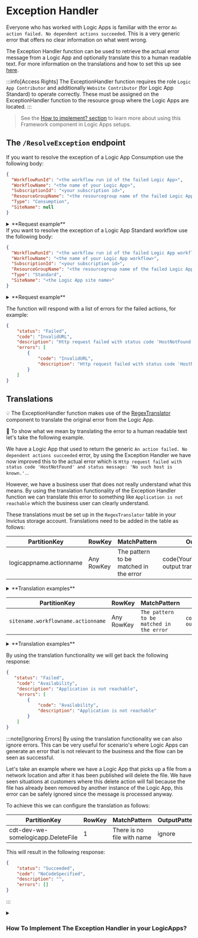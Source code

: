 
# Exception Handler

Everyone who has worked with Logic Apps is familiar with the error `An action failed. No dependent actions succeeded`. This is a very generic error that offers no clear information on what went wrong.

The Exception Handler function can be used to retrieve the actual error message from a Logic App and optionally translate this to a human readable text.
For more information on the translations and how to set this up see [here](#Translations).

:::info[Access Rights]
The ExceptionHandler function requires the role `Logic App Contributor` and additionally `Website Contributor` (for Logic App Standard) to operate correctly. These must be assigned on the ExceptionHandler function to the resource group where the Logic Apps are located.
:::

> See the [How to implement? section](#how-to-implement-ex-handler) to learn more about using this Framework component in Logic Apps setups.

## The `/ResolveException` endpoint

<Tabs groupId="la-type">
<TabItem value="consumption" label="Logic App Consumption" default>

If you want to resolve the exception of a Logic App Consumption use the following body:

``` json
{
  "WorkflowRunId": "<the workflow run id of the failed Logic App>",
  "WorkflowName": "<the name of your Logic App>",
  "SubscriptionId": "<your subscription id>",
  "ResourceGroupName": "<the resourcegroup name of the failed Logic App>",
  "Type": "Consumption",
  "SiteName": null
}
```
<details>
<summary>**Request example**</summary>

``` json
{
  "WorkflowRunId": "08584773878007282344320782622CU00",
  "WorkflowName": "cdt-dev-we-somelogicapp",
  "SubscriptionId": "fb0519a2-b69f-4cdf-97ff-19735685b5b9",
  "ResourceGroupName": "some-resource-group",
  "Type": "Consumption",
  "SiteName": null
}
```
</details>
</TabItem>
<TabItem value="standard" label="Logic App Standard">
If you want to resolve the exception of a Logic App Standard workflow use the following body:

``` json
{
  "WorkflowRunId": "<the workflow run id of the failed Logic App workflow>",
  "WorkflowName": "<the name of your Logic App workflow>",
  "SubscriptionId": "<your subscription id>",
  "ResourceGroupName": "<the resourcegroup name of the failed Logic App workflow>",
  "Type": "Standard",
  "SiteName": "<the Logic App site name>"
}
```

<details>
<summary>**Request example**</summary>

``` json
{
  "WorkflowRunId": "08584773878007282344320782622CU00",
  "WorkflowName": "ProcessMessage",
  "SubscriptionId": "fb0519a2-b69f-4cdf-97ff-19735685b5b9",
  "ResourceGroupName": "some-resource-group",
  "Type": "Standard",
  "SiteName": "cdt-dev-we-somelogicapp"
}
```
</details>
</TabItem>
</Tabs>

The function will respond with a list of errors for the failed actions, for example:
``` json
{
    "status": "Failed",
    "code": "InvalidURL",
    "description": "Http request failed with status code 'HostNotFound' and status message: 'No such host is known.'.",
    "errors": [
        {
            "code": "InvalidURL",
            "description": "Http request failed with status code 'HostNotFound' and status message: 'No such host is known.'."
        }
    ]
}
```

## Translations

:bulb: The ExceptionHandler function makes use of the [RegexTranslator](https://github.com/invictus-integration/docs-ifa/blob/master/framework/components/regextranslation.md) component to translate the original error from the Logic App.

:flashlight: To show what we mean by translating the error to a human readable text let's take the following example.

We have a Logic App that used to return the generic `An action failed. No dependent actions succeeded` error, by using the Exception Handler we have now improved this to the actual error which is `Http request failed with status code 'HostNotFound' and status message: 'No such host is known.'.`.

However, we have a business user that does not really understand what this means. By using the translation functionality of the Exception Handler function we can translate this error to something like `Application is not reachable` which the business user can clearly understand.

These translations must be set up in the `RegexTranslator` table in your Invictus storage account. Translations need to be added in the table as follows:

<Tabs groupId="la-type">
<TabItem value="consumption" label="Logic App Consumption" default>

| PartitionKey            | RowKey     | MatchPattern                           | OutputPattern                                           |
|-------------------------|------------|----------------------------------------|---------------------------------------------------------|
| logicappname.actionname | Any RowKey | The pattern to be matched in the error | code(YourTranslationCode)The output translation pattern |

<details>
<summary>**Translation examples**</summary>

| PartitionKey                                   | RowKey | MatchPattern                                                                    | OutputPattern                                                |
|------------------------------------------------|--------|---------------------------------------------------------------------------------|--------------------------------------------------------------|
| cdt-dev-we-somelogicapp.CallHTTP               | 1      | No such host is known                                                           | code(Availability)Application is not reachable               |
| cdt-dev-we-somelogicapp.Create                 | 1      | cannot be evaluated because array index '0' cannot be selected from empty array | code(Account)The accountid for the debtor could not be found |
| cdt-dev-we-somelogicapp.ParseJSON              | 1      | Invalid JSON schema type: int                                                   | code(Data)The field is not an integer                        |
| cdt-dev-we-somelogicapp.ExecuteStoredProcedure | 1      | Procedure or function 'upsertData' expects parameter '@Ordernumber'             | code(Data)Ordernumber is not supplied but is required        |
</details>

</TabItem>
<TabItem value="standard" label="Logic App Standard">

| PartitionKey                     | RowKey     | MatchPattern                           | OutputPattern                                           |
|----------------------------------|------------|----------------------------------------|---------------------------------------------------------|
| `sitename.workflowname.actionname` | Any RowKey | `The pattern to be matched in the error` | `code(YourTranslationCode)The output translation pattern` |

<details>
<summary>**Translation examples**</summary>

| PartitionKey                                                  | RowKey | MatchPattern                                                                    | OutputPattern                                                |
|---------------------------------------------------------------|--------|---------------------------------------------------------------------------------|--------------------------------------------------------------|
| `cdt-dev-we-somelogicapp.ProcessMessage.CallHTTP`               | 1      | `No such host is known`                                                           | `code(Availability)Application is not reachable`               |
| `cdt-dev-we-somelogicapp.ProcessMessage.Create`                 | 2      | `cannot be evaluated because array index '0' cannot be selected from empty array` | `code(Account)The accountid for the debtor could not be found` |
| `cdt-dev-we-somelogicapp.ProcessMessage.ParseJSON`              | 3      | `Invalid JSON schema type: int`                                                   | `code(Data)The field is not an integer`                        |
| `cdt-dev-we-somelogicapp.ProcessMessage.ExecuteStoredProcedure` | 4      | `Procedure or function 'upsertData' expects parameter '@Ordernumber'`             | `code(Data)Ordernumber is not supplied but is required`        |
</details>

</TabItem>
</Tabs>

By using the translation functionality we will get back the following response:

``` json
{
   "status": "Failed",
    "code": "Availability",
    "description": "Application is not reachable",
    "errors": [
        {
            "code": "Availability",
            "description": "Application is not reachable"
        }
    ]
}
```

:::note[Ignoring Errors]
By using the translation functionality we can also ignore errors. This can be very useful for scenario's where Logic Apps can generate an error that is not relevant to the business and the flow can be seen as successful. 

Let's take an example where we have a Logic App that picks up a file from a network location and after it has been published will delete the file. We have seen situations at customers where this delete action will fail because the file has already been removed by another instance of the Logic App, this error can be safely ignored since the message is processed anyway.

To achieve this we can configure the translation as follows:

| PartitionKey                       | RowKey | MatchPattern               | OutputPattern |
|------------------------------------|--------|----------------------------|---------------|
| cdt-dev-we-somelogicapp.DeleteFile | 1      | There is no file with name | ignore        |

This will result in the following response:

``` json
{
    "status": "Succeeded",
    "code": "NoCodeSpecified",
    "description": "",
    "errors": []
}
```
:::

<details>
<summary><h3 id="how-to-implement-ex-handler" style={{ margin: 0 }}>How To Implement The Exception Handler in your LogicApps?</h3></summary>

A good way to implement the Exception Handler is to create a common exception handler Logic App that will call the Exception Handler function and return the response. This common Logic App can then be called by all other Logic Apps, this is a nice way to centralize your exception handling functionality.

:::tip
use a webhook to call the common exception handler Logic App so that if anything fails in the common Logic App you can resubmit this and return the response asynchronously.
:::

![diagram](exceptionhandler.drawio.svg)

See an example of how to call the common exception handler Logic App and process the response:

![logic-app](/images/exceptionhandler-logic-app.png)

The code for the `Scope Exception Handling` is shown below, pay attention to the `Terminate` action as this uses the information from the Exception Handler function and is nicely shown in the Invictus for Azure dashboard.

![dashboard](/images/exceptionhandler-logic-app-dashboard.png)

<details>
<summary>**`Scope Exception Handling` Logic App JSON example**</summary>

``` json
"Scope_ExceptionHandling": {
  "actions": {
	"ResolveException": {
	  "inputs": {
		"subscribe": {
		  "body": {
			"callbackurl": "@{listCallbackUrl()}",
			"logicApp": "@{workflow().name}",
			"resourceGroup": "@{parameters('resourceGroupName')}",
			"run": "@{workflow()['run']['name']}",
			"subscription": "@{parameters('subscriptionId')}",
			"correlationId": "@trigger().clientTrackingId"
		  },
		  "method": "POST",
		  "uri": "[listCallbackUrl(resourceId(variables('exceptionHandlerResourceGroupName'), 'Microsoft.Logic/workflows/triggers', variables('exceptionHandlerLogicAppName'), 'manual'), providers('Microsoft.Logic', 'workflows').apiVersions[0]).value]"
		},
		"unsubscribe": {}
	  },
	  "runAfter": {},
	  "type": "HttpWebhook"
	},
	"Terminate": {
	  "inputs": {
		"runError": {
		  "code": "@{if(equals(body('ResolveException').Status, 'Failed'), body('ResolveException').code, null)}",
		  "message": "@{if(equals(body('ResolveException').Status, 'Failed'), body('ResolveException').description, null)}"
		},
		"runStatus": "@{body('ResolveException').Status}"
	  },
	  "runAfter": {
		"ResolveException": [
		  "Succeeded"
		]
	  },
	  "type": "Terminate"
	}
  },
  "runAfter": {
	"Scope": [
	  "Failed",
	  "Skipped",
	  "TimedOut"
	]
  },
  "type": "Scope"
}
```
</details>
</details>